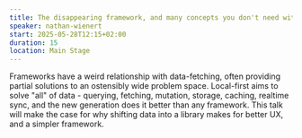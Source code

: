 ```yaml
---
title: The disappearing framework, and many concepts you don't need with Local First
speaker: nathan-wienert
start: 2025-05-28T12:15+02:00
duration: 15
location: Main Stage
---
```


Frameworks have a weird relationship with data-fetching, often providing partial solutions to an ostensibly wide problem space. Local-first aims to solve "all" of data - querying, fetching, mutation, storage, caching, realtime sync, and the new generation does it better than any framework. This talk will make the case for why shifting data into a library makes for better UX, and a simpler framework.
